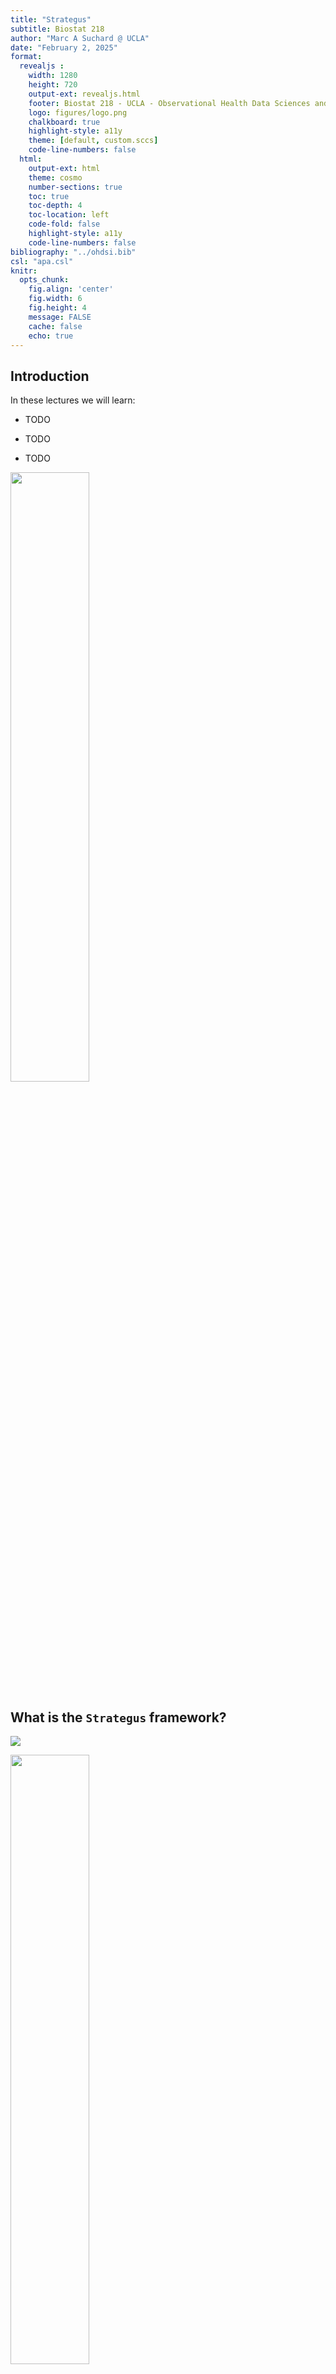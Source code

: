 ```yaml
---
title: "Strategus"
subtitle: Biostat 218
author: "Marc A Suchard @ UCLA"
date: "February 2, 2025"
format:
  revealjs :
    width: 1280
    height: 720
    output-ext: revealjs.html
    footer: Biostat 218 - UCLA - Observational Health Data Sciences and Informatics (OHDSI)
    logo: figures/logo.png
    chalkboard: true
    highlight-style: a11y
    theme: [default, custom.sccs]
    code-line-numbers: false
  html:
    output-ext: html
    theme: cosmo
    number-sections: true
    toc: true
    toc-depth: 4
    toc-location: left
    code-fold: false
    highlight-style: a11y
    code-line-numbers: false
bibliography: "../ohdsi.bib"
csl: "apa.csl"
knitr:
  opts_chunk: 
    fig.align: 'center'
    fig.width: 6
    fig.height: 4
    message: FALSE
    cache: false
    echo: true
---
```


## Introduction

In these lectures we will learn:

- TODO

- TODO

- TODO

::: {.border}
![](figures/hades.png){width=50% fig-align="center"}
:::

## What is the `Strategus` framework? {.scrollable}

:::: {layout="[50,50]"}
::: {#first-column}

![](figures/strategus1.png)

::: {.border}
![](figures/hades.png){width=50% fig-align="center"}
:::

:::
::: {#second-column}

- Characterization
  * cohort diagnostics
  * cohort features
  * incidence rates
  * time-to-event
  * dechallenge / rechalleng
  
- Patient-level prediction

- Causal effect estimation
  * Comparative cohort method
  * Self-controlled case-series
  
:::
::::

## What is the `Strategus` framework?

![](figures/strategus2.png)

::: {.callout-important}
## Latinized form of στρατηγός: army leader
:::

<!--::: {.callout-important}
## Latinized form of $\sigma \tau \rho \alpha \tau \eta \gamma$ {\'o} $\varsigma$: army leader
:::-->


## What is the `Strategus` framework?

Strategus modules can be combined to accommodate various study designs

![](figures/strategus3.png)

## `Strategus` external design

![](figures/strategus_overview.png)

## `Strategus` internal design

![](figures/strategus4.png)

## Study design

- We want to compute the incidence of heart attacks (acute myocardial infarctions) among (newly diagnosed) hypertensive patients

- We need to define 2 cohorts: **AMI** and **hypertension**

- Then we will use `Capr`, `Characterization` and `CohortIncidence` packages to handle the hard-work

## Cohorts {.scrollable}

```r
library(Capr)

# Hypertension
essentialHypertension <- cs(
  descendants(320128),
  name = "Essential hypertension"
)

sbp <- cs(3004249, name = "SBP")
dbp <- cs(3012888, name = "DBP")

hypertensionCohort <- cohort(
  entry = entry(                 # Entrance based on any of these
    conditionOccurrence(essentialHypertension),
    measurement(sbp, valueAsNumber(gte(130)), unit(8876)),
    measurement(dbp, valueAsNumber(gte(80)), unit(8876))
  ),
  exit = exit(
    endStrategy = observationExit()
  )
)

# Acute myocardial infarction
myocardialInfarction <- cs(
  descendants(4329847),
  exclude(descendants(314666)), # Old myocardial infarction
  name = "Myocardial infarction"
)
inpatientOrEr <- cs(
  descendants(9201),
  descendants(262),
  name = "Inpatient or ER"
)
amiCohort <- cohort(
  entry = entry(
    conditionOccurrence(myocardialInfarction),
    additionalCriteria = withAll(
      atLeast(1,
              visit(inpatientOrEr),
              aperture = duringInterval(eventStarts(-Inf, 0), eventEnds(0, Inf)))
    ),
    primaryCriteriaLimit = "All",
    qualifiedLimit = "All"
  ),
  attrition = attrition(
    "No prior AMI" = withAll(
      exactly(0,
              conditionOccurrence(myocardialInfarction),
              duringInterval(eventStarts(-365, -1)))
    )
  ),
  exit = exit(
    endStrategy = fixedExit(index = "startDate", offsetDays = 1)
  )
)
cohortDefinitionSet <- makeCohortSet(hypertensionCohort, amiCohort)

cohortDefinitionSet
```

::: {.callout-important}
- By default, cohort IDs are 1, 2, 3 ... 
- Often useful to renumber (to avoid conflicts in `cohort` table)
:::

## Cohort generation specification {.scrollable}

Use `Strategus` to create a **shareable** JSON specification


```r
library(Strategus)

# `Strategus` uses R6 classes (for better or worse) for modules
cgModuleSettingsCreator <- CohortGeneratorModule$new()

cohortDefinitionShared <- cgModuleSettingsCreator$createCohortSharedResourceSpecifications(cohortDefinitionSet)

cohortGeneratorModuleSpecifications <- cgModuleSettingsCreator$createModuleSpecifications(
  generateStats = TRUE
)
```

::: {.callout-important}
Note that the cohort specifications are not part of the `CohortGeneratorModule` specification.  Cohort definitions are considered to be a **shared** resource, often used by multiple modules
:::

## Characterization analysis specification {.scrollable}

Build `CharacterizationModule` specification

```r
timeAtRisks <- data.frame(
  label = c("On treatment"),
  riskWindowStart  = c(1),
  startAnchor = c("cohort start"),
  riskWindowEnd  = c(0),
  endAnchor = c("cohort end")
)

cModuleSettingsCreator <- CharacterizationModule$new()

characterizationModuleSpecifications <- cModuleSettingsCreator$createModuleSpecifications(
  targetIds = c(1),  # hypertensive patient
  outcomeIds = c(2), # ami
  minPriorObservation = 365,
  outcomeWashoutDays = c(365),
  dechallengeStopInterval = 30,
  dechallengeEvaluationWindow = 30,
  riskWindowStart = timeAtRisks$riskWindowStart, 
  startAnchor = timeAtRisks$startAnchor, 
  riskWindowEnd = timeAtRisks$riskWindowEnd, 
  endAnchor = timeAtRisks$endAnchor,
  covariateSettings = FeatureExtraction::createDefaultCovariateSettings(),
  minCharacterizationMean = .01
)
```

## Incidence analysis specification {.scrollable}

Build a `CohortIncidenceModule` specification

```r
# Target cohort is hypertension:
targetList <- list(CohortIncidence::createCohortRef(
  id = cohortDefinitionSet$cohortId[1],
  name = cohortDefinitionSet$cohortName[1]))

# Outcome cohort is AMI:
outcomeList <- list(CohortIncidence::createOutcomeDef(
  id = 1,
  name = cohortDefinitionSet$cohortName[2], 
  cohortId = cohortDefinitionSet$cohortId[2], 
  cleanWindow = 365))

# Specify the time-at-risk to coincide with the cohort start and end:
tars <- list(CohortIncidence::createTimeAtRiskDef(
  id = 1, 
  startWith = "start", 
  endWith = "end", 
  startOffset = 0,
  endOffset = 0))

# All together:
analysisList <- list(CohortIncidence::createIncidenceAnalysis(
  targets = cohortDefinitionSet$cohortId[1],
  outcomes = 1,
  tars = 1))
irDesign <- CohortIncidence::createIncidenceDesign(
  targetDefs = targetList,
  outcomeDefs = outcomeList,
  tars = tars,
  analysisList = analysisList,
  strataSettings = CohortIncidence::createStrataSettings(
    byYear = TRUE,
    byGender = TRUE,
    byAge = TRUE,
    ageBreaks = seq(0, 110, by = 10)
  )
)

ciModuleSettingsCreator <- CohortIncidenceModule$new()
cohortIncidenceModuleSpecifications <- ciModuleSettingsCreator$createModuleSpecifications(
  irDesign = irDesign$toList()
)
```

## Full analysis specification {.scrollable}

Combine the specifications (Legos) together

```r
analysisSpecifications <- Strategus::createEmptyAnalysisSpecificiations() %>%
  Strategus::addSharedResources(cohortDefinitionShared) %>%
  Strategus::addModuleSpecifications(cohortGeneratorModuleSpecifications) %>%
  Strategus::addModuleSpecifications(characterizationModuleSpecifications) %>%
  Strategus::addModuleSpecifications(cohortIncidenceModuleSpecifications) 

ParallelLogger::saveSettingsToJson(
  analysisSpecifications,
  file.path(getwd(), "data", "studySpecifications.json"))
```

::: {.callout-important}
## Federated analysis
The file `studySpecification.json` is **all** that needs to be shared with data partners
:::

## Running `Strategus` {.scrollable}

Read the specification

```r
analysisSpecifications <- ParallelLogger::loadSettingsFromJson(
  file.path(getwd(), "data", "studySpecifications.json"))
```

Define the (local database) execution settings 

```r
connectionDetails <- DatabaseConnector::createConnectionDetails(
  dbms = "duckdb", 
  server = file.path(getwd(), "data", "synthetic.duckdb"))

executionSettings <- Strategus::createCdmExecutionSettings(
  workDatabaseSchema = "main",
  cdmDatabaseSchema = "main",
  cohortTableNames = CohortGenerator::getCohortTableNames(
    cohortTable = "my_cohorts"),
  workFolder = file.path(getwd(), "strategusWork"),
  resultsFolder = file.path(getwd(), "strategusOutput"),
  minCellCount = 5)
```

Execute

```r
#| output: false
Strategus::execute(
  analysisSpecifications = analysisSpecifications,
  executionSettings = executionSettings,
  connectionDetails = connectionDetails
)
```

## Managing results (overview) {.scrollable}

- All results are in `strategusOutput`.  We can inspect the CSV files and safely share these with others

- Often we upload these files to a database using the `ResultsModelManager` package, and

- View the results in a Shiny app using the `ShinyAppBuilder` package

## Placing results in a database {.scrollable}

Specify the RDBMS and location

```r
#| echo: false
#| output: false
fileName <- file.path(getwd(), "data", "results.sqlite")
if (file.exists(fileName)) {
  file.remove(fileName)
}
```

```r
#| output: false
resultsDatabaseSchema <- "main"
resultsConnectionDetails <- DatabaseConnector::createConnectionDetails(
  dbms = "sqlite",
  server = file.path(getwd(), "data", "results.sqlite")
)
```

Create the results data model on the RDBMS

```r
#| output: false
analysisSpecifications <- ParallelLogger::loadSettingsFromJson(
  file.path(getwd(), "data", "studySpecifications.json")
)
resultsDataModelSettings <- Strategus::createResultsDataModelSettings(
  resultsDatabaseSchema = resultsDatabaseSchema,
  resultsFolder = file.path(getwd(), "strategusOutput")
)
Strategus::createResultDataModel(
  analysisSpecifications = analysisSpecifications,
  resultsDataModelSettings = resultsDataModelSettings,
  resultsConnectionDetails = resultsConnectionDetails
)

```

Upload results

```r
#| output: false
Strategus::uploadResults(
  analysisSpecifications = analysisSpecifications,
  resultsDataModelSettings = resultsDataModelSettings,
  resultsConnectionDetails = resultsConnectionDetails)
```

Sneak a peak

```r
#| eval: false
library(DatabaseConnector)
connection <- connect(resultsConnectionDetails)
# explore
disconnect(connection)
```


## Create the Shiny app {.scrollable}

```r
#| eval: false
library(ShinyAppBuilder)
library(OhdsiShinyModules)

shinyConfig <- initializeModuleConfig() |>
  addModuleConfig(
    createDefaultAboutConfig()
  )  |>
  addModuleConfig(
    createDefaultDatasourcesConfig()
  )  |>
  addModuleConfig(
    createDefaultCohortGeneratorConfig()
  ) |>
  addModuleConfig(
    createDefaultCohortDiagnosticsConfig()
  ) |>
  addModuleConfig(
    createDefaultCharacterizationConfig()
  ) |>
  addModuleConfig(
    createDefaultPredictionConfig()
  ) |>
  addModuleConfig(
    createDefaultEstimationConfig()
  ) 

# now create the shiny app based on the config file and view the results
# based on the connection 
ShinyAppBuilder::createShinyApp(
  config = shinyConfig, 
  connectionDetails = resultsConnectionDetails,
  resultDatabaseSettings = createDefaultResultDatabaseSettings(schema = resultsDatabaseSchema)
)
```

::: {.callout-important}
## Remainder of course
We will discuss each of the other analysis types; they are much more interesting
:::

## Open science results {.scrollable}

OHDSI study artifacts are all **publicly** available.  See, e.g.

- [data.ohdsi.org](https://data.ohdsi.org)

- [results.ohdsi.org](https://results.ohdsi.org)

::: {.callout-important}
## Consider using these for your class projects
:::

Running [example](https://results.ohdsi.org/app/25_EstimationTutorial) for upcoming OHDSI tutorials

- Indication:
  * Type 2 diabetes mellitus
  
- Exposures:
  * GLP1 receptor agonists (GPL1RA)
  * DPP4 inhibitors (DPP4I)
  
- Outcomes:
  * Acute myocardial infarction (AMI)
  * Diarrhea
